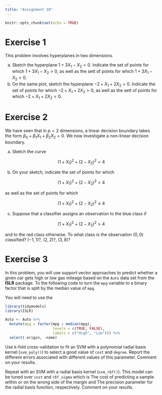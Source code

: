 ```yaml
---
title: "Assignment 10"
---
```


```r
knitr::opts_chunk$set(echo = TRUE)
```

# Exercise 1

This problem involves hyperplanes in two dimensions.

a. Sketch the hyperplane $1 + 3X_1 - X_2 = 0$. Indicate the set of points for which $1 + 3X_1 - X_2 > 0$, as well as the sett of points for which $1 + 3X_1 - X_2 < 0$.
b. On the same plot, sketch the hyperplane $-2 + X_1 + 2 X_2 = 0$. Indicate the set of points for which $-2 + X_1 + 2 X_2 > 0$, as well as the sett of points for which $-2 + X_1 + 2 X_2 < 0$.

# Exercise 2

We have seen that in $p = 2$ dimensions, a linear decision boundary takes the form $\beta_0 + \beta_1 X_1 + \beta_2 X_2 = 0$. We now investigate a non-linear decision boundary.

a. Sketch the curve

$$(1 + X_1)^2 + (2 - X_2)^2 = 4$$

b. On your sketch, indicate the set of points for which

$$(1 + X_1)^2 + (2 - X_2)^2 > 4$$

as well as the set of points for which

$$(1 + X_1)^2 + (2 - X_2)^2 \leq 4$$

c. Suppose that a classifier assigns an observation to the blue class if

$$(1 + X_1)^2 + (2 - X_2)^2 > 4$$

and to the red class otherwise. To what class is the observation $(0, 0)$ classified? $(-1, 1)$?, $(2, 2)$?, $(3, 8)$?

# Exercise 3

In this problem, you will use support vector approaches to predict whether a given car gets high or low gas mileage based on the `Auto` data set from the **ISLR** package. To the following code to turn the `mpg` variable to a binary factor that is split by the median value of `mpg`.

You will need to use the 

```r
library(tidymodels)
library(ISLR)

Auto <- Auto %>%
  mutate(mpg = factor(mpg > median(mpg), 
                      levels = c(TRUE, FALSE),
                      labels = c("High", "Low"))) %>%
  select(-origin, -name)
```

Use k-fold cross-validation to fit an SVM with a polynomial radial basis kernel (`svm_poly()`) to select a good value of `cost` and `degree`. Report the different errors associated with different values of this parameter. Comment on your results.

Repeat with an SVM with a radial basis kernel (`svm_rbf()`). This model can be tuned over `cost` and `rbf_sigma` which is The cost of predicting a sample within or on the wrong side of the margin and The precision parameter for the radial basis function, respectively. Comment on your results.
